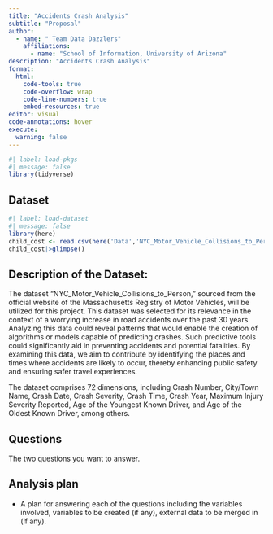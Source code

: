 ```yaml
---
title: "Accidents Crash Analysis"
subtitle: "Proposal"
author: 
  - name: " Team Data Dazzlers"
    affiliations:
      - name: "School of Information, University of Arizona"
description: "Accidents Crash Analysis"
format:
  html:
    code-tools: true
    code-overflow: wrap
    code-line-numbers: true
    embed-resources: true
editor: visual
code-annotations: hover
execute:
  warning: false
---
```


```r
#| label: load-pkgs
#| message: false
library(tidyverse)
```

## Dataset

```r
#| label: load-dataset
#| message: false
library(here)
child_cost <- read.csv(here('Data','NYC_Motor_Vehicle_Collisions_to_Person.csv'))
child_cost|>glimpse()
```

## Description of the Dataset:

The dataset "NYC_Motor_Vehicle_Collisions_to_Person," sourced from the official website of the Massachusetts Registry of Motor Vehicles, will be utilized for this project. This dataset was selected for its relevance in the context of a worrying increase in road accidents over the past 30 years. Analyzing this data could reveal patterns that would enable the creation of algorithms or models capable of predicting crashes. Such predictive tools could significantly aid in preventing accidents and potential fatalities. By examining this data, we aim to contribute by identifying the places and times where accidents are likely to occur, thereby enhancing public safety and ensuring safer travel experiences.

The dataset comprises 72 dimensions, including Crash Number, City/Town Name, Crash Date, Crash Severity, Crash Time, Crash Year, Maximum Injury Severity Reported, Age of the Youngest Known Driver, and Age of the Oldest Known Driver, among others.


## Questions

The two questions you want to answer.

## Analysis plan

-   A plan for answering each of the questions including the variables involved, variables to be created (if any), external data to be merged in (if any).
